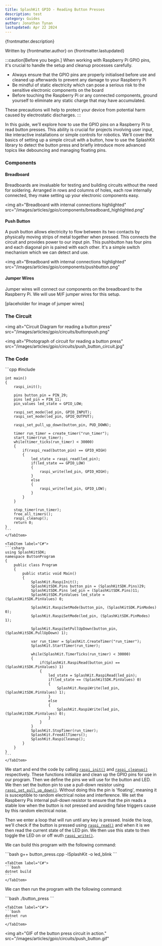 ```yaml
---
title: SplashKit GPIO - Reading Button Presses
description: test
category: Guides
author: Jonathan Tynan
lastupdated: Apr 22 2024
---
```



{frontmatter.description}

Written by {frontmatter.author} on {frontmatter.lastupdated}

:::caution[Before you begin.]
When working with Raspberry Pi GPIO pins, it's crucial to handle the setup and cleanup processes carefully.

- Always ensure that the GPIO pins are properly initialised before use and cleaned up afterwards to prevent any damage to your Raspberry Pi
- Be mindful of static electricity which can pose a serious risk to the sensitive electronic components on the board
- Before touching the Raspberry Pi or any connected components, ground yourself to eliminate any static charge that may have accumulated.

These precautions will help to protect your device from potential harm caused by electrostatic discharges.
:::



In this guide, we'll explore how to use the GPIO pins on a Raspberry Pi to read button presses. This ability is crucial for projects involving user input,
like interactive installations or simple controls for robotics. We'll cover the basics of setting up a simple circuit with a button, how to use the SplashKit library to
detect the button press and briefly introduce more advanced topics like debouncing and managing floating pins.


### Components
#### Breadboard
Breadboards are invaluable for testing and building circuits without the need for soldering. Arranged in rows and columns of holes, each row internally connected, they make setting up your electronic components easy.

<img
  alt="Breadboard with internal connections highlighted"
  src="/images/articles/gpio/components/breadboard_highlighted.png"
></img>

#### Push Button
A push button allows electricity to flow between its two contacts by physically moving strips of metal together when pressed. This connects the circuit and provides power to our input pin.
This pushbutton has four pins and each diagonal pin is paired with each other. It's a simple switch mechanism which we can detect and use.

<img
  alt="Breadboard with internal connections highlighted"
  src="/images/articles/gpio/components/pushbutton.png"
></img>

#### Jumper Wires
Jumper wires will connect our components on the breadboard to the Raspberry Pi. We will use M/F jumper wires for this setup.

[placeholder for image of jumper wires]

### The Circuit
<img
  alt="Circuit Diagram for reading a button press"
  src="/images/articles/gpio/circuits/buttonpush.png"
></img>

<img
  alt="Photograph of circuit for reading a button press"
  src="/images/articles/gpio/circuits/push_button_circuit.jpg"
></img>

### The Code
<Tabs>
    <TabItem label="C++">
    ```cpp
    #include <splashkit.h>

    int main()
    {
        raspi_init();

        pins button_pin = PIN_29;
        pins led_pin = PIN_11;
        pin_values led_state = GPIO_LOW;

        raspi_set_mode(led_pin, GPIO_INPUT);
        raspi_set_mode(led_pin, GPIO_OUTPUT);

        raspi_set_pull_up_down(button_pin, PUD_DOWN);

        timer run_timer = create_timer("run_timer");
        start_timer(run_timer);
        while(timer_ticks(run_timer) < 30000)
        {
            if(raspi_read(button_pin) == GPIO_HIGH)
            {
                led_state = raspi_read(led_pin);
                if(led_state == GPIO_LOW)
                {
                    raspi_write(led_pin, GPIO_HIGH);
                }
                else
                {
                    raspi_write(led_pin, GPIO_LOW);
                }
            }
        }

        stop_timer(run_timer);
        free_all_timers();
        raspi_cleanup();
        return 0;
    }
    ```
    </TabItem>

    <TabItem label="C#">
    ```csharp
    using SplashKitSDK;
    namespace ButtonProgram
    {
        public class Program
        {
            public static void Main()
            {
                SplashKit.RaspiInit();
                SplashKitSDK.Pins button_pin = (SplashKitSDK.Pins)29;
                SplashKitSDK.Pins led_pin = (SplashKitSDK.Pins)11;
                SplashKitSDK.PinValues led_state = (SplashKitSDK.PinValues) 0;

                SplashKit.RaspiSetMode(button_pin, (SplashKitSDK.PinModes) 0);
                SplashKit.RaspiSetMode(led_pin, (SplashKitSDK.PinModes) 1);

                SplashKit.RaspiSetPullUpDown(button_pin, (SplashKitSDK.PullUpDown) 1);

                var run_timer = SplashKit.CreateTimer("run_timer");
                SplashKit.StartTimer(run_timer);

                while(SplashKit.TimerTicks(run_timer) < 30000)
                {
                    if(SplashKit.RaspiRead(button_pin) == (SplashKitSDK.PinValues) 1)
                    {
                        led_state = SplashKit.RaspiRead(led_pin);
                        if(led_state == (SplashKitSDK.PinValues) 0)
                        {
                            SplashKit.RaspiWrite(led_pin, (SplashKitSDK.PinValues) 1);
                        }
                        else
                        {
                            SplashKit.RaspiWrite(led_pin, (SplashKitSDK.PinValues) 0);
                        }
                    }
                }
                SplashKit.StopTimer(run_timer);
                SplashKit.FreeAllTimers();
                SplashKit.RaspiCleanup();
            }
        }
    }
    ```
    </TabItem>

</Tabs>

We start and end the code by calling [`raspi_init()`](/api/raspberry/raspi_init.html) and [`raspi_cleanup()`](/api/raspberry/raspi_cleanup.html) respectively. These functions initialize and clean up the GPIO pins for use in our program.
Then we define the pins we will use for the button and LED. We then set the button pin to use a pull-down resistor using [`raspi_set_pull_up_down()`](/api/raspberry/raspi_set_pull_up_down.html).
Without doing this the pin is 'floating', meaning it is susceptible to random electrical noise and interference. We set the Raspberry Pis internal pull-down resistor to ensure that the pin reads a stable low when the button is not pressed and avoiding false triggers cause by this random electrical noise.

Then we enter a loop that will run until any key is pressed. Inside the loop, we'll check if the button is pressed using [`raspi_read()`](/api/raspberry/raspi_read.html) and when it is we then read the current state of the LED pin. We then use this state to
then toggle the LED on or off wuth [`raspi_write()`](/api/raspberry/raspi_write.html).

We can build this program with the following command:

<Tabs>
    <TabItem label="C++">
    ```bash
    g++ button_press.cpp -lSplashKit -o led_blink
    ```
    </TabItem>

    <TabItem label="C#">
    ```bash
    dotnet build
    ```
    </TabItem>

</Tabs>

We can then run the program with the following command:

<Tabs>
    <TabItem label="C++">
    ```bash
    ./button_press
    ```
    </TabItem>

    <TabItem label="C#">
    ```bash
    dotnet run
    ```
    </TabItem>

</Tabs>

<img
  alt="GIF of the button press circuit in action."
  src="/images/articles/gpio/circuits/push_button.gif"
></img>
